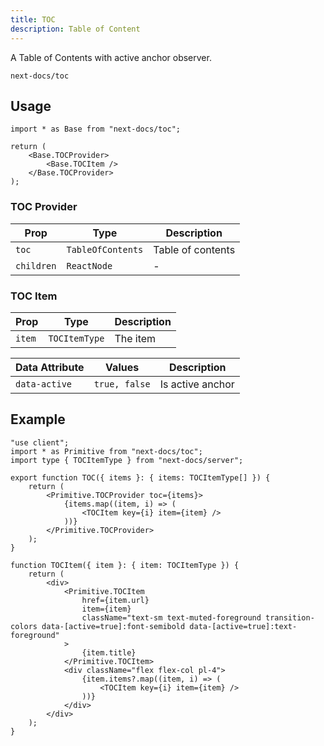 ```yaml
---
title: TOC
description: Table of Content
---
```


A Table of Contents with active anchor observer.

```
next-docs/toc
```

## Usage

```tsx
import * as Base from "next-docs/toc";

return (
    <Base.TOCProvider>
        <Base.TOCItem />
    </Base.TOCProvider>
);
```

### TOC Provider

| Prop       | Type              | Description       |
| ---------- | ----------------- | ----------------- |
| `toc`      | `TableOfContents` | Table of contents |
| `children` | `ReactNode`       | -                 |

### TOC Item

| Prop   | Type          | Description |
| ------ | ------------- | ----------- |
| `item` | `TOCItemType` | The item    |

| Data Attribute | Values        | Description      |
| -------------- | ------------- | ---------------- |
| `data-active`  | `true, false` | Is active anchor |

## Example

```tsx
"use client";
import * as Primitive from "next-docs/toc";
import type { TOCItemType } from "next-docs/server";

export function TOC({ items }: { items: TOCItemType[] }) {
    return (
        <Primitive.TOCProvider toc={items}>
            {items.map((item, i) => (
                <TOCItem key={i} item={item} />
            ))}
        </Primitive.TOCProvider>
    );
}

function TOCItem({ item }: { item: TOCItemType }) {
    return (
        <div>
            <Primitive.TOCItem
                href={item.url}
                item={item}
                className="text-sm text-muted-foreground transition-colors data-[active=true]:font-semibold data-[active=true]:text-foreground"
            >
                {item.title}
            </Primitive.TOCItem>
            <div className="flex flex-col pl-4">
                {item.items?.map((item, i) => (
                    <TOCItem key={i} item={item} />
                ))}
            </div>
        </div>
    );
}
```
